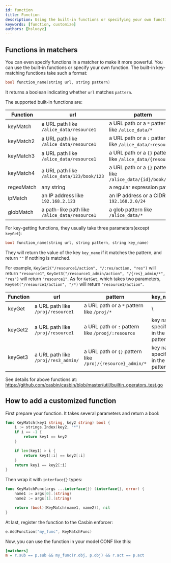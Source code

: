 ```yaml
---
id: function
title: Function
description: Using the built-in functions or specifying your own function
keywords: [function, customize]
authors: [hsluoyz]
---
```




## Functions in matchers

You can even specify functions in a matcher to make it more powerful. You can use the built-in functions or specify your own function.
The built-in key-matching functions take such a format:

```c
bool function_name(string url, string pattern)
```

It returns a boolean indicating whether ``url`` matches ``pattern``.

The supported built-in functions are:

| Function   | url                                             | pattern                                                            | Example                                                                                                                                                                                               |
|------------|-------------------------------------------------|--------------------------------------------------------------------|-------------------------------------------------------------------------------------------------------------------------------------------------------------------------------------------------------|
| keyMatch   | a URL path like ``/alice_data/resource1``       | a URL path or a ``*`` pattern like ``/alice_data/*``               | [keymatch_model.conf](https://github.com/casbin/casbin/blob/master/examples/keymatch_model.conf)/[keymatch_policy.csv](https://github.com/casbin/casbin/blob/master/examples/keymatch_policy.csv)     |
| keyMatch2  | a URL path like ``/alice_data/resource1``       | a URL path or a ``:`` pattern like ``/alice_data/:resource``       | [keymatch2_model.conf](https://github.com/casbin/casbin/blob/master/examples/keymatch2_model.conf)/[keymatch2_policy.csv](https://github.com/casbin/casbin/blob/master/examples/keymatch2_policy.csv) |
| keyMatch3  | a URL path like ``/alice_data/resource1``       | a URL path or a ``{}`` pattern like ``/alice_data/{resource}``     | https://github.com/casbin/casbin/blob/277c1a2b85698272f764d71a94d2595a8d425915/util/builtin_operators_test.go#L171-L196                                                                               |
| keyMatch4  | a URL path like ``/alice_data/123/book/123``    | a URL path or a ``{}`` pattern like ``/alice_data/{id}/book/{id}`` | https://github.com/casbin/casbin/blob/277c1a2b85698272f764d71a94d2595a8d425915/util/builtin_operators_test.go#L208-L222                                                                               |
| regexMatch | any string                                      | a regular expression pattern                                       | [keymatch_model.conf](https://github.com/casbin/casbin/blob/master/examples/keymatch_model.conf)/[keymatch_policy.csv](https://github.com/casbin/casbin/blob/master/examples/keymatch_policy.csv)     |
| ipMatch    | an IP address like ``192.168.2.123``            | an IP address or a CIDR like ``192.168.2.0/24``                    | [ipmatch_model.conf](https://github.com/casbin/casbin/blob/master/examples/ipmatch_model.conf)/[ipmatch_policy.csv](https://github.com/casbin/casbin/blob/master/examples/ipmatch_policy.csv)         |
| globMatch  | a path-like path like ``/alice_data/resource1`` | a glob pattern like ``/alice_data/*``                              | https://github.com/casbin/casbin/blob/277c1a2b85698272f764d71a94d2595a8d425915/util/builtin_operators_test.go#L426-L466                                                                               |


For key-getting functions, they usually take three parameters(except `keyGet`):

```c
bool function_name(string url, string pattern, string key_name)
```

They will return the value of the key ``key_name`` if it matches the pattern, and return ``""`` if nothing is matched.

For example,  ``KeyGet2("/resource1/action", "/:res/action, "res")`` will return ``"resource1"``, ``KeyGet3("/resource1_admin/action", "/{res}_admin/*", "res")`` will return ``"resource1"``.
As for `KetGet`, which takes two parameters, ``KeyGet("/resource1/action", "/*)`` will return ``"resource1/action"``.


| Function | url                                   | pattern                                                        | key_name                          | example                                                                                                                                                                                           |
|----------|---------------------------------------|----------------------------------------------------------------|-----------------------------------|---------------------------------------------------------------------------------------------------------------------------------------------------------------------------------------------------|
| keyGet   | a URL path like ``/proj/resource1``   | a URL path or a ``*`` pattern like ``/proj/*``                 | \                                 | [keyget_model.conf](https://github.com/casbin/casbin/blob/master/examples/keyget_model.conf)/[keymatch_policy.csv](https://github.com/casbin/casbin/blob/master/examples/keymatch_policy.csv)     |
| keyGet2  | a URL path like ``/proj/resource1``   | a URL path or ``:`` pattern like ``/prooj/:resource``          | key name specified in the pattern | [keyget2_model.conf](https://github.com/casbin/casbin/blob/master/examples/keyget2_model.conf)/[keymatch2_policy.csv](https://github.com/casbin/casbin/blob/master/examples/keymatch2_policy.csv) |
| keyGet3  | a URL path like ``/proj/res3_admin/`` | a URL path or ``{}`` pattern like ``/proj/{resource}_admin/*`` | key name specified in the pattern | https://github.com/casbin/casbin/blob/7bd496f94f5a2739a392d333a9aaaa10ae397673/util/builtin_operators_test.go#L209-L247                                                                           |


See details for above functions at: https://github.com/casbin/casbin/blob/master/util/builtin_operators_test.go

## How to add a customized function

First prepare your function. It takes several parameters and return a bool:

```go
func KeyMatch(key1 string, key2 string) bool {
	i := strings.Index(key2, "*")
	if i == -1 {
		return key1 == key2
	}

	if len(key1) > i {
		return key1[:i] == key2[:i]
	}
	return key1 == key2[:i]
}
```

Then wrap it with ``interface{}`` types:

```go
func KeyMatchFunc(args ...interface{}) (interface{}, error) {
	name1 := args[0].(string)
	name2 := args[1].(string)

	return (bool)(KeyMatch(name1, name2)), nil
}
```

At last, register the function to the Casbin enforcer:

```go
e.AddFunction("my_func", KeyMatchFunc)
```

Now, you can use the function in your model CONF like this:

```ini
[matchers]
m = r.sub == p.sub && my_func(r.obj, p.obj) && r.act == p.act
```
